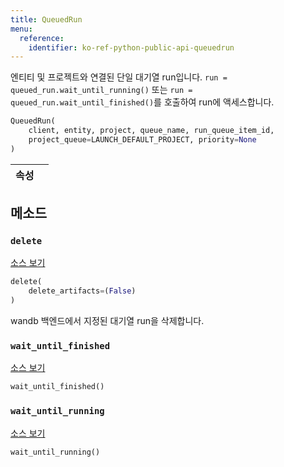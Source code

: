 ```yaml
---
title: QueuedRun
menu:
  reference:
    identifier: ko-ref-python-public-api-queuedrun
---
```


<Card title="View the source code" href="https://www.github.com/wandb/wandb/tree/637bddf198525810add5804059001b1b319d6ad1/wandb/apis/public/jobs.py#L214-L417" icon="github"/>

엔티티 및 프로젝트와 연결된 단일 대기열 run입니다. `run = queued_run.wait_until_running()` 또는 `run = queued_run.wait_until_finished()`를 호출하여 run에 액세스합니다.

```python
QueuedRun(
    client, entity, project, queue_name, run_queue_item_id,
    project_queue=LAUNCH_DEFAULT_PROJECT, priority=None
)
```

| 속성 |  |
| :--- | :--- |

## 메소드

### `delete`

[소스 보기](https://www.github.com/wandb/wandb/tree/637bddf198525810add5804059001b1b319d6ad1/wandb/apis/public/jobs.py#L338-L387)

```python
delete(
    delete_artifacts=(False)
)
```

wandb 백엔드에서 지정된 대기열 run을 삭제합니다.

### `wait_until_finished`

[소스 보기](https://www.github.com/wandb/wandb/tree/637bddf198525810add5804059001b1b319d6ad1/wandb/apis/public/jobs.py#L328-L336)

```python
wait_until_finished()
```

### `wait_until_running`

[소스 보기](https://www.github.com/wandb/wandb/tree/637bddf198525810add5804059001b1b319d6ad1/wandb/apis/public/jobs.py#L389-L414)

```python
wait_until_running()
```